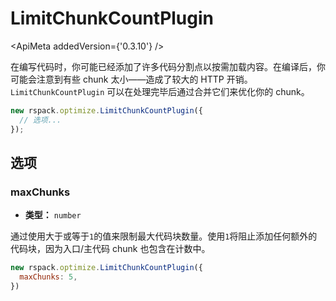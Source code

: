 
<WebpackLicense from="https://webpack.js.org/plugins/limit-chunk-count-plugin/" />

# LimitChunkCountPlugin

<ApiMeta addedVersion={'0.3.10'} />

在编写代码时，你可能已经添加了许多代码分割点以按需加载内容。在编译后，你可能会注意到有些 chunk 太小——造成了较大的 HTTP 开销。`LimitChunkCountPlugin` 可以在处理完毕后通过合并它们来优化你的 chunk。

```js
new rspack.optimize.LimitChunkCountPlugin({
  // 选项...
});
```

## 选项

### maxChunks

- **类型：** `number`

通过使用大于或等于`1`的值来限制最大代码块数量。使用`1`将阻止添加任何额外的代码块，因为入口/主代码 chunk 也包含在计数中。

```js
new rspack.optimize.LimitChunkCountPlugin({
  maxChunks: 5,
})
```
